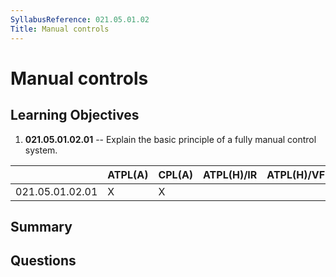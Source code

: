 ```yaml
---
SyllabusReference: 021.05.01.02
Title: Manual controls
---
```


# Manual controls

## Learning Objectives

1. **021.05.01.02.01** -- Explain the basic principle of a fully manual control system.

|                 | ATPL(A) | CPL(A) | ATPL(H)/IR | ATPL(H)/VFR | CPL(H) | IR  | CBIR(A) |
| --------------- | ------- | ------ | ---------- | ----------- | ------ | --- | ------- |
| 021.05.01.02.01 | X       | X      |            |             |        |     |         |

## Summary

## Questions
